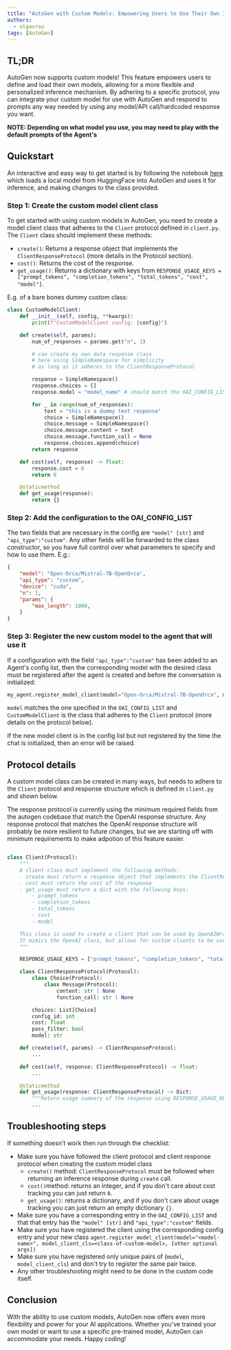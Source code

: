 ```yaml
---
title: "AutoGen with Custom Models: Empowering Users to Use Their Own Inference Mechanism"
authors:
  - olgavrou
tags: [AutoGen]
---
```


## TL;DR

AutoGen now supports custom models! This feature empowers users to define and load their own models, allowing for a more flexible and personalized inference mechanism. By adhering to a specific protocol, you can integrate your custom model for use with AutoGen and respond to prompts any way needed by using any model/API call/hardcoded response you want.

**NOTE: Depending on what model you use, you may need to play with the default prompts of the Agent's**

## Quickstart

An interactive and easy way to get started is by following the notebook [here](https://github.com/microsoft/autogen/blob/main/notebook/agentchat_custom_model.ipynb) which loads a local model from HuggingFace into AutoGen and uses it for inference, and making changes to the class provided.

### Step 1: Create the custom model client class

To get started with using custom models in AutoGen, you need to create a model client class that adheres to the `Client` protocol defined in `client.py`. The `Client` class should implement these methods:

- `create()`: Returns a response object that implements the `ClientResponseProtocol` (more details in the Protocol section).
- `cost()`: Returns the cost of the response.
- `get_usage()`: Returns a dictionary with keys from `RESPONSE_USAGE_KEYS = ["prompt_tokens", "completion_tokens", "total_tokens", "cost", "model"]`.

E.g. of a bare bones dummy custom class:

```python
class CustomModelClient:
    def __init__(self, config, **kwargs):
        print(f"CustomModelClient config: {config}")

    def create(self, params):
        num_of_responses = params.get("n", 1)

        # can create my own data response class
        # here using SimpleNamespace for simplicity
        # as long as it adheres to the ClientResponseProtocol

        response = SimpleNamespace()
        response.choices = []
        response.model = "model_name" # should match the OAI_CONFIG_LIST registration

        for _ in range(num_of_responses):
            text = "this is a dummy text response"
            choice = SimpleNamespace()
            choice.message = SimpleNamespace()
            choice.message.content = text
            choice.message.function_call = None
            response.choices.append(choice)
        return response

    def cost(self, response) -> float:
        response.cost = 0
        return 0

    @staticmethod
    def get_usage(response):
        return {}
```

### Step 2: Add the configuration to the OAI_CONFIG_LIST

The two fields that are necessary in the config are `"model" [str]` and `"api_type":"custom"`. Any other fields will be forwarded to the class constructor, so you have full control over what parameters to specify and how to use them. E.g.:

```json
{
    "model": "Open-Orca/Mistral-7B-OpenOrca",
    "api_type": "custom",
    "device": "cuda",
    "n": 1,
    "params": {
        "max_length": 1000,
    }
}
```

### Step 3: Register the new custom model to the agent that will use it

If a configuration with the field `"api_type":"custom"` has been added to an Agent's config list, then the corresponding model with the desired class must be registered after the agent is created and before the conversation is initialized:

```python
my_agent.register_model_client(model="Open-Orca/Mistral-7B-OpenOrca", model_client_cls=CustomModelClient, [other args that will be forwarded to CustomModelClient constructor])
```

`model` matches the one specified in the `OAI_CONFIG_LIST` and `CustomModelClient` is the class that adheres to the `Client` protocol (more details on the protocol below).

If the new model client is in the config list but not registered by the time the chat is initialized, then an error will be raised.

## Protocol details

A custom model class can be created in many ways, but needs to adhere to the `Client` protocol and response structure which is defined in `client.py` and shown below.

The response protocol is currently using the minimum required fields from the autogen codebase that match the OpenAI response structure. Any response protocol that matches the OpenAI response structure will probably be more resilient to future changes, but we are starting off with minimum requirements to make adpotion of this feature easier.

```python

class Client(Protocol):
    """
    A client class must implement the following methods:
    - create must return a response object that implements the ClientResponseProtocol
    - cost must return the cost of the response
    - get_usage must return a dict with the following keys:
        - prompt_tokens
        - completion_tokens
        - total_tokens
        - cost
        - model

    This class is used to create a client that can be used by OpenAIWrapper.
    It mimics the OpenAI class, but allows for custom clients to be used.
    """

    RESPONSE_USAGE_KEYS = ["prompt_tokens", "completion_tokens", "total_tokens", "cost", "model"]

    class ClientResponseProtocol(Protocol):
        class Choice(Protocol):
            class Message(Protocol):
                content: str | None
                function_call: str | None

        choices: List[Choice]
        config_id: int
        cost: float
        pass_filter: bool
        model: str

    def create(self, params) -> ClientResponseProtocol:
        ...

    def cost(self, response: ClientResponseProtocol) -> float:
        ...

    @staticmethod
    def get_usage(response: ClientResponseProtocol) -> Dict:
        """Return usage summary of the response using RESPONSE_USAGE_KEYS."""
        ...

```

## Troubleshooting steps

If something doesn't work then run through the checklist:

- Make sure you have followed the client protocol and client response protocol when creating the custom model class
  - `create()` method: `ClientResponseProtocol` must be followed when returning an inference response during `create` call.
  - `cost()`method: returns an integer, and if you don't care about cost tracking you can just return `0`.
  - `get_usage()`: returns a dictionary, and if you don't care about usage tracking you can just return an empty dictionary `{}`.
- Make sure you have a corresponding entry in the `OAI_CONFIG_LIST` and that that entry has the `"model" [str]` and `"api_type":"custom"` fields.
- Make sure you have registered the client using the corresponding config entry and your new class `agent.register_model_client(model="<model-name>", model_client_cls=<class-of-custom-model>, [other optional args])`
- Make sure you have registered only unique pairs of (`model`, `model_client_cls`) and don't try to register the same pair twice.
- Any other troubleshooting might need to be done in the custom code itself.

## Conclusion

With the ability to use custom models, AutoGen now offers even more flexibility and power for your AI applications. Whether you've trained your own model or want to use a specific pre-trained model, AutoGen can accommodate your needs. Happy coding!
